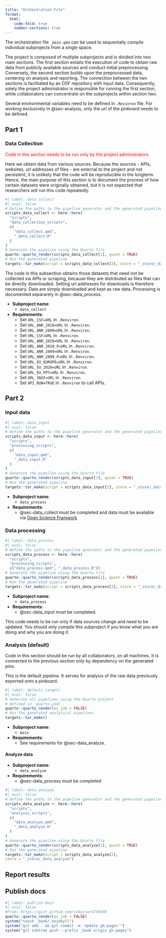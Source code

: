 ```yaml
---
title: "Orchestration File"
format:
  html:
    code-fold: true
    number-sections: true
---
```


The orchestration file `_main.qmd` can be used to sequentally compile individual subprojects from a single space.

The project is composed of multiple subprojects and is divided into two main sections.
The first section entails the execution of code to obtain raw data from publicly available sources and conduct initial preprocessing.
Conversely, the second section builds upon the preprocessed data, centering on analysis and reporting.
The connection between the two sections is facilitated by an OSF repository with input data.
Consequently, solely the project administrator is responsible for running the first section, while collaborators can concentrate on the subprojects within section two.


Several environmental variables need to be defined in `.Revinron` file.
For working exclusively in @sec-analysis, only the _url_ of the _pinboard_ needs to be defined.

## Part 1

### Data Collection {#sec-data_collect}

[Code in this section needs to be run only by the project administrators.]{style="color: red"}

Here we obtain data from various sources. Because the sources - APIs, websites, url addresses of files - are external to the project and not persistent, it is unlikely that the code will be reproducible in the longterm. Hence, the main purpose of this section is to document the process of how certain datasets were originally obtained, but it is not expected that researchers will run this code repeatedly.


```r
#| label: data_collect
#| eval: false
# Define the paths to the pipeline generator and the generated pipeline
scripts_data_collect <- here::here(
  "scripts",
  "data_collection_scripts",
  c(
    "data_collect.qmd",
    "_data_collect.R"
  )
)
# Generate the pipeline using the Quarto file
quarto::quarto_render(scripts_data_collect[1], quiet = TRUE)
# Run the generated pipeline
targets::tar_make(script = scripts_data_collect[2], store = "_store/_data_collect")
```

The code in this subsection obtains those datasets that need not be collected via APIs or scraping, because they are distributed as files that can be directly downloaded. Setting url addresses for downloads is therefore necessary. Data are simply downloaded and kept as raw data. Processing is documented separarely in @sec-data_process.

- __Subproject name__:
  - `data_collect` 
- __Requirements__: 
  - Set `URL_CSF=URL` in `.Renviron`.
  - Set `URL_ANR_2010=URL` in `.Renviron`.
  - Set `URL_ANR_2009=URL` in `.Renviron`.
  - Set `URL_CSF=URL` in `.Renviron`.
  - Set `URL_ANR_2010=URL` in `.Renviron`.
  - Set `URL_ANR_2010_P=URL` in `.Renviron`.
  - Set `URL_ANR_2009=URL` in `.Renviron`.
  - Set `URL_ANR_2009_P=URL` in `.Renviron`.
  - Set `URL_EU_EUROPE=URL` in `.Renviron`.
  - Set `URL_EU_2020=URL` in `.Renviron`.
  - Set `URL_EU_FP7=URL` in `.Renviron`.
  - Set `URL_SNSF=URL` in `.Renviron`.
  - Set `API_RUN=TRUE` in `.Renviron` to call APIs.


## Part 2

### Input data {#sec-data_input}


```r
#| label: data_input
#| eval: false
# Define the paths to the pipeline generator and the generated pipeline
scripts_data_input <- here::here(
  "scripts",
  "processing_scripts",
  c(
    "data_input.qmd", 
    "_data_input.R"
  )
)
# Generate the pipeline using the Quarto file
quarto::quarto_render(scripts_data_input[1], quiet = TRUE)
# Run the generated pipeline
targets::tar_make(script = scripts_data_input[2], store = "_store/_data_input")
```

- __Subproject name__:
  - `data_process` 
- __Requirements__: 
  - @sec-data_collect must be completed and data must be available via [Open Science Framwork](https://osf.io/)

### Data processing {#sec-data_process}

```r
#| label: data_process
#| eval: false
# Define the paths to the pipeline generator and the generated pipeline
scripts_data_process <- here::here(
  "scripts",
  "processing_scripts",
  c("data_process.qmd", "_data_process.R"))
# Generate the pipeline using the Quarto file
quarto::quarto_render(scripts_data_process[1], quiet = TRUE)
# Run the generated pipeline
targets::tar_make(script = scripts_data_process[2], store = "_store/_data_process")
```

- __Subproject name__:
  - `data_process` 
- __Requirements__: 
  - @sec-data_input must be completed.
  
This code needs to be run only if data sources change and need to be updated. You should only compile this subproject if you know what you are doing and why you are doing it.




### Analysis (default) {#sec-analysis}

Code in this section should be run by all collaborators, on all machines. It is connected to the previous section only by dependency on the generated pins.

This is the default pipeline. It serves for analysis of the raw data previously exported onto a pinboard. 


```r
#| label: default_targets
#| eval: false
# Generate all pipelines using the Quarto project
# defined in _quarto.yaml
quarto::quarto_render(as_job = FALSE)
# Run the generated analytical pipelines
targets::tar_make()
```

- __Subproject name__:
  - `main` 
- __Requirements__:
  - See requirements for @sec-data_analyze.




#### Analyze data {#sec-data_analyze}

- __Subproject name__:
  - `data_analyze` 
- __Requirements__: 
  -  @sec-data_process must be completed

```r
#| label: data_analyze
#| eval: false
# Define the paths to the pipeline generator and the generated pipeline
scripts_data_analyze <- here::here(
  "scripts",
  "analysis_scripts",
  c(
    "data_analyze.qmd", 
    "_data_analyze.R"
  )
)
# Generate the pipeline using the Quarto file
quarto::quarto_render(scripts_data_analyze[1], quiet = TRUE)
# Run the generated pipeline
targets::tar_make(script = scripts_data_analyze[2],
store = "_store/_data_analyze")
```


## Report results

## Publish docs


```r
#| label: publish-docs
#| eval: false
#From: https://gist.github.com/cobyism/4730490
quarto::quarto_render(as_job = FALSE)
system("touch _book/.nojekyll")
system("git add . && git commit -m 'Update gh-pages'")
system("git subtree push --prefix _book origin gh-pages")
```

